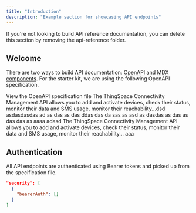 ```yaml
---
title: "Introduction"
description: "Example section for showcasing API endpoints"
---
```


<Note>
  If you're not looking to build API reference documentation, you can delete
  this section by removing the api-reference folder.
</Note>

## Welcome

There are two ways to build API documentation: [OpenAPI](https://mintlify.com/docs/api-playground/openapi/setup) and [MDX components](https://mintlify.com/docs/api-playground/mdx/configuration). For the starter kit, we are using the following OpenAPI specification.

<Card title="Plant Store Endpoints" icon="acorn" iconType="brands" color="#2f2f2f" cta="Click here">
  View the OpenAPI specification file
</Card>

<Card title="New Card" icon="anchor-circle-check" href="https://github.com/mintlify/starter/blob/main/api-reference/openapi.json">
  
</Card>

<CardGroup cols={2}>
  <Card title="New Card" icon="sparkles">
    The ThingSpace Connectivity Management API allows you to add and activate devices, check their status, monitor their data and SMS usage, monitor their reachability...dsd asdasdasdas ad as das as das ddas das da sas as asd as dasdas as das as das das as
  </Card>
  <Card title="New Card" icon="sparkles">
    aaaa
  </Card>
  <Card title="New Card" icon="sparkles">
    adasd
  </Card>
  <Card title="New Card" icon="sparkles">
    The ThingSpace Connectivity Management API allows you to add and activate devices, check their status, monitor their data and SMS usage, monitor their reachability...
  </Card>
  <Card title="New Card" icon="sparkles">
    aaa
  </Card>
</CardGroup>

## Authentication

All API endpoints are authenticated using Bearer tokens and picked up from the specification file.

```json
"security": [
  {
    "bearerAuth": []
  }
]
```
